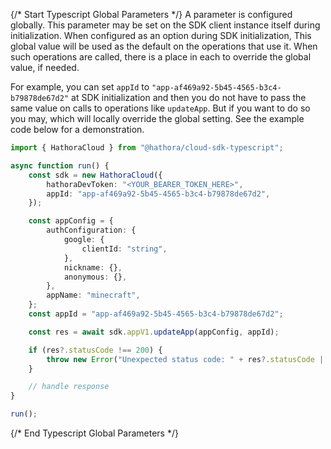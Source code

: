 {/* Start Typescript Global Parameters */}
A parameter is configured globally. This parameter may be set on the SDK client instance itself during initialization. When configured as an option during SDK initialization, This global value will be used as the default on the operations that use it. When such operations are called, there is a place in each to override the global value, if needed.

For example, you can set `appId` to `"app-af469a92-5b45-4565-b3c4-b79878de67d2"` at SDK initialization and then you do not have to pass the same value on calls to operations like `updateApp`. But if you want to do so you may, which will locally override the global setting. See the example code below for a demonstration.




```typescript
import { HathoraCloud } from "@hathora/cloud-sdk-typescript";

async function run() {
    const sdk = new HathoraCloud({
        hathoraDevToken: "<YOUR_BEARER_TOKEN_HERE>",
        appId: "app-af469a92-5b45-4565-b3c4-b79878de67d2",
    });

    const appConfig = {
        authConfiguration: {
            google: {
                clientId: "string",
            },
            nickname: {},
            anonymous: {},
        },
        appName: "minecraft",
    };
    const appId = "app-af469a92-5b45-4565-b3c4-b79878de67d2";

    const res = await sdk.appV1.updateApp(appConfig, appId);

    if (res?.statusCode !== 200) {
        throw new Error("Unexpected status code: " + res?.statusCode || "-");
    }

    // handle response
}

run();

```
{/* End Typescript Global Parameters */}

